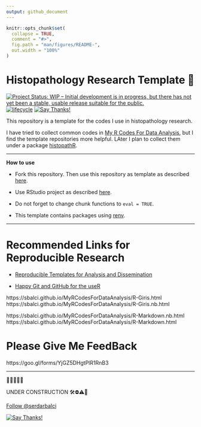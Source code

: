 ```yaml
---
output: github_document
---
```


<!-- README.md is generated from README.Rmd. Please edit that file -->

```r
knitr::opts_chunk$set(
  collapse = TRUE,
  comment = "#>",
  fig.path = "man/figures/README-",
  out.width = "100%"
)
```



# Histopathology Research Template 🔬  

<!-- badges: start -->
<!-- [![CRAN_Release_Badge](http://www.r-pkg.org/badges/version-ago/histopathR)](https://CRAN.R-project.org/package=histopathR) -->
[![Project Status: WIP – Initial development is in progress, but there has not yet been a stable, usable release suitable for the public.](https://www.repostatus.org/badges/latest/wip.svg)](https://www.repostatus.org/#wip)
[![lifecycle](https://img.shields.io/badge/lifecycle-experimental-orange.svg)](https://www.tidyverse.org/lifecycle/)
<!-- [![Travis Build Status](https://travis-ci.com/sbalci/histopathR.svg?branch=master)](https://travis-ci.com/sbalci/histopathR) -->
<!-- [![codecov](https://codecov.io/gh/sbalci/histopathR/branch/master/graph/badge.svg)](https://codecov.io/gh/sbalci/histopathR) -->
<!-- [![Appveyor Build status](https://ci.appveyor.com/api/projects/status/1cxwgpgfi1x9vcdc?svg=true)](https://ci.appveyor.com/project/sbalci/histopathr) -->
<!-- [![Coverage Status](https://coveralls.io/repos/github/sbalci/histopathR/badge.svg?branch=master)](https://coveralls.io/github/sbalci/histopathR?branch=master) -->
<!-- [![CircleCI](https://circleci.com/gh/sbalci/histopathR.svg?style=svg)](https://circleci.com/gh/sbalci/histopathR) -->
<!-- [![Requirements Status](https://requires.io/github/sbalci/histopathR/requirements.svg?branch=master)](https://requires.io/github/sbalci/histopathR/requirements/?branch=master) -->
<!-- [![Libraries.io dependency status for GitHub repo](https://img.shields.io/librariesio/github/sbalci/histopathR.svg)](https://libraries.io/github/sbalci/histopathR) -->
<!-- [![CodeFactor](https://www.codefactor.io/repository/github/sbalci/histopathr/badge)](https://www.codefactor.io/repository/github/sbalci/histopathr) -->
<!-- [![DepShield Badge](https://depshield.sonatype.org/badges/sbalci/histopathR/depshield.svg)](https://depshield.github.io) -->
<!-- [![GuardRails badge](https://badges.guardrails.io/sbalci/histopathR.svg?token=13e00877a2660679719002a221904a94ad23d9cf7d31e176ad96aeabe1987be8)](https://dashboard.guardrails.io/default/gh/sbalci/histopathR) -->
<!-- [![GitHub last commit](https://img.shields.io/github/last-commit/sbalci/histopathR.svg)](https://github.com/sbalci/histopathR/commits/master) -->
<!-- [![Daily downloads badge](https://cranlogs.r-pkg.org/badges/last-day/histopathR?color=blue)](https://CRAN.R-project.org/package=histopathR) -->
<!-- [![GitHub version](https://img.shields.io/badge/GitHub-0.0.0.9000-orange.svg?style=flat-square)](https://github.com/sbalci/histopathR/) -->
<!-- [![GitHub issues](https://img.shields.io/github/issues/sbalci/histopathR.svg)](https://github.com/sbalci/histopathR/issues) -->
<!-- [![GitHub code size in bytes](https://img.shields.io/github/languages/code-size/sbalci/histopathR.svg)](https://github.com/sbalci/histopathR) -->
<!-- [![GitHub forks](https://img.shields.io/github/forks/sbalci/histopathR.svg)](https://github.com/sbalci/histopathR/network) -->
<!-- [![GitHub stars](https://img.shields.io/github/stars/sbalci/histopathR.svg)](https://github.com/sbalci/histopathR/stargazers) -->
<!-- [![Website](https://img.shields.io/badge/website-histopathR-orange.svg?colorB=E91E63)](https://sbalci.github.io/histopathR/) -->
<!-- [![HitCount](http://hits.dwyl.io/sbalci/histopathR.svg)](http://hits.dwyl.io/sbalci/histopathR) -->
<!-- [![Twitter](https://img.shields.io/twitter/url/https/github.com/sbalci/histopathR.svg?style=social)](https://twitter.com/intent/tweet?text=%23rstats%20codes%20for%20histopathology%20research%20by%20@serdarbalci&url=https%3A%2F%2Fgithub.com%2Fsbalci%2FhistopathR) -->
<!-- ![GitHub](https://img.shields.io/github/license/sbalci/histopathR.svg) -->
<!-- [![contributions welcome](https://img.shields.io/badge/contributions-welcome-brightgreen.svg?style=flat)](https://github.com/sbalci/histopathR/issues) -->
[![Say Thanks!](https://img.shields.io/badge/Say%20Thanks-!-1EAEDB.svg)](https://saythanks.io/to/sbalci)
<!-- badges: end -->



This repository is a template for the codes I use in histopathology research.

I have tried to collect common codes in [My R Codes For Data Analysis](https://sbalci.github.io/MyRCodesForDataAnalysis/), but I find the template repositories more helpful. LAter I plan to collect them under a package [histopathR](https://sbalci.github.io/histopathR/).

---

**How to use**

- Fork this repository. Then use this repository as template as described [here](https://help.github.com/en/articles/creating-a-repository-from-a-template). 

- Use RStudio project as described [here](https://happygitwithr.com/existing-github-first.html#new-rstudio-project-via-git-clone-1).

- Do not forget to change chunk functions to `eval = TRUE`. 

- This template contains packages using [renv](https://rstudio.github.io/renv/articles/renv.html). 

---

# Recommended Links for Reproducible Research

- [Reproducible Templates for Analysis and Dissemination](https://www.coursera.org/learn/reproducible-templates-analysis/home/info)

- [Happy Git and GitHub for the useR](https://happygitwithr.com/)

https://sbalci.github.io/MyRCodesForDataAnalysis/R-Giris.html
https://sbalci.github.io/MyRCodesForDataAnalysis/R-Giris.nb.html

https://sbalci.github.io/MyRCodesForDataAnalysis/R-Markdown.nb.html
https://sbalci.github.io/MyRCodesForDataAnalysis/R-Markdown.html


# Please Give Me FeedBack

https://goo.gl/forms/YjGZ5DHgtPlR1RnB3



---


🔬🔬🔬🔬🔬


UNDER CONSTRUCTION 🛠⛔️⚠️🔩

<!-- https://sbalci.github.io/histopathR/ -->

<a class="twitter-follow-button" data-show-count="false" href="https://twitter.com/serdarbalci">Follow @serdarbalci</a><script async src="https://platform.twitter.com/widgets.js" charset="utf-8"></script>

<!-- [![contributions welcome](https://img.shields.io/badge/contributions-welcome-brightgreen.svg?style=flat)](https://github.com/sbalci/histopathR/issues) -->
[![Say Thanks!](https://img.shields.io/badge/Say%20Thanks-!-1EAEDB.svg)](https://saythanks.io/to/sbalci)
<!-- [![HitCount](http://hits.dwyl.io/sbalci/histopathR.svg)](http://hits.dwyl.io/sbalci/histopathR) -->


<!-- --- -->


<!-- 🔬 **I plan to collect codes for future research. I will add some small functions.**   -->
<!-- - Methods to import and prepare data for analysis.   -->
<!-- - Descriptive statistics.   -->
<!-- - Hypothesis tests.   -->
<!-- - Survival analysis.   -->
<!-- - Regression analysis.   -->
<!-- - Cluster analysis.   -->


<!-- 🔬 **I plan to make template files to form when loading the package.**   -->


<!-- 🔬 **I plan two tutorial files as vignettes:**   -->
<!-- - How to prepare data for histopathological research   -->
<!-- - How to analyse data for histopathological research   -->


